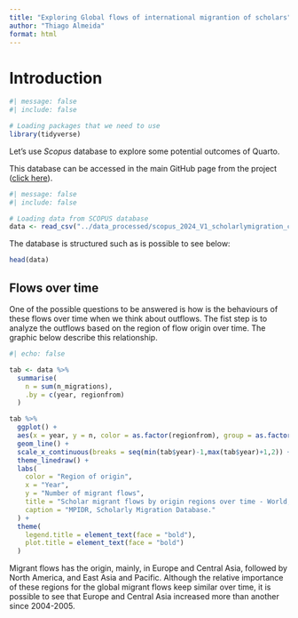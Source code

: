 ```yaml
---
title: "Exploring Global flows of international migrantion of scholars"
author: "Thiago Almeida"
format: html
---
```


# Introduction

```r
#| message: false
#| include: false

# Loading packages that we need to use
library(tidyverse)
```

Let's use *Scopus* database to explore some potential outcomes of Quarto.

This database can be accessed in the main GitHub page from the project ([click here](https://github.com/MPIDR/Global-flows-and-rates-of-international-migration-of-scholars)).

```r
#| message: false
#| include: false

# Loading data from SCOPUS database
data <- read_csv("../data_processed/scopus_2024_V1_scholarlymigration_countryflows_enriched.csv")

```

The database is structured such as is possible to see below:

```r
head(data)
```

## Flows over time

One of the possible questions to be answered is how is the behaviours of these flows over time when we think about outflows. The fist step is to analyze the outflows based on the region of flow origin over time. The graphic below describe this relationship.

```r
#| echo: false

tab <- data %>% 
  summarise(
    n = sum(n_migrations),
    .by = c(year, regionfrom)
  )

tab %>% 
  ggplot() +
  aes(x = year, y = n, color = as.factor(regionfrom), group = as.factor(regionfrom)) %>% 
  geom_line() +
  scale_x_continuous(breaks = seq(min(tab$year)-1,max(tab$year)+1,2)) +
  theme_linedraw() +
  labs(
    color = "Region of origin",
    x = "Year",
    y = "Number of migrant flows",
    title = "Scholar migrant flows by origin regions over time - World, 1998-2018.",
    caption = "MPIDR, Scholarly Migration Database."
  ) +
  theme(
    legend.title = element_text(face = "bold"),
    plot.title = element_text(face = "bold")
  )

```

Migrant flows has the origin, mainly, in Europe and Central Asia, followed by North America, and East Asia and Pacific. Although the relative importance of these regions for the global migrant flows keep similar over time, it is possible to see that Europe and Central Asia increased more than another since 2004-2005.
